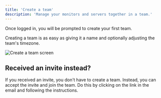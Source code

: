 ```yaml
---
title: 'Create a team'
description: 'Manage your monitors and servers together in a team.'
---
```


Once logged in, you will be prompted to create your first team.

Creating a team is as easy as giving it a name and optionally adjusting the team's timezone.

![Create a team screen](/images/team-onboarding.png)

## Received an invite instead?

If you received an invite, you don't have to create a team. Instead, you can accept the invite and join the team.
Do this by clicking on the link in the email and following the instructions.
